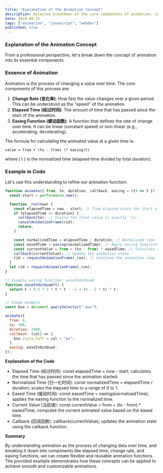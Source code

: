 ```yaml
---
title: "Explanation of the Animation Concept"
description: Detailed breakdown of the core components of animation, including change rate, elapsed time, and easing functions.
date: 2024-06-15
tags: ["animation", "javascript", "webdev"]
published: true
---
```


### Explanation of the Animation Concept

From a professional perspective, let's break down the concept of animation into its essential components.

### Essence of Animation

Animation is the process of changing a value over time. The core components of this process are:

1. **Change Rate (变化率)**: How fast the value changes over a given period. This can be understood as the "speed" of the animation.
2. **Elapsed Time (经过时间)**: The amount of time that has passed since the start of the animation.
3. **Easing Function (缓动函数)**: A function that defines the rate of change over time. It can be linear (constant speed) or non-linear (e.g., accelerating, decelerating).

The formula for calculating the animated value at a given time is:

`value = from + (to - from) \* easing(t)`

where \( t \) is the normalized time (elapsed time divided by total duration).

### Example in Code

Let's use this understanding to refine our animation function:

```javascript
function animate({ from, to, duration, callback, easing = (t) => t }) {
  const start = performance.now();

  function _run(now) {
    const elapsedTime = now - start; // Time elapsed since the start of the animation
    if (elapsedTime >= duration) {
      callback(to); // Ensure the final value is exactly 'to'
      cancelAnimationFrame(rid);
      return;
    }

    const normalizedTime = elapsedTime / duration; // Normalized time (0 to 1)
    const easedTime = easing(normalizedTime); // Apply easing function
    const currentValue = from + (to - from) * easedTime; // Calculate current value
    callback(currentValue); // Update the animation state
    rid = requestAnimationFrame(_run); // Continue the animation loop
  }
  let rid = requestAnimationFrame(_run);
}

// Example easing function: easeInOutQuad
function easeInOutQuad(t) {
  return t < 0.5 ? 2 * t * t : -1 + (4 - 2 * t) * t;
}

// Usage example
const box = document.querySelector(".box");

animate({
  from: 0,
  to: 300,
  duration: 2000,
  callback: (val) => {
    box.style.left = val + "px";
  },
  easing: easeInOutQuad,
});
```

**Explanation of the Code**

- Elapsed Time (经过时间): const elapsedTime = now - start; calculates the time that has passed since the animation started.
- Normalized Time (归一化时间): const normalizedTime = elapsedTime / duration; scales the elapsed time to a range of 0 to 1.
- Eased Time (缓动时间): const easedTime = easing(normalizedTime); applies the easing function to the normalized time.
- Current Value (当前值): const currentValue = from + (to - from) \* easedTime; computes the current animated value based on the eased time.
- Callback (回调函数): callback(currentValue); updates the animation state using the callback function.

**Summary**

By understanding animation as the process of changing data over time, and breaking it down into components like elapsed time, change rate, and easing functions, we can create flexible and reusable animation functions. The provided example demonstrates how these concepts can be applied to achieve smooth and customizable animations.
